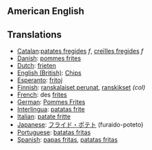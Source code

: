 ==American English==
==Translations==
*[[Catalan]]:[[patates fregides]] ''f'', [[creïlles fregides]] ''f''
*[[Danish]]: [[pommes frites]]
*[[Dutch]]: [[frieten]]
*[[English (British)]]: [[Chips]]
*[[Esperanto]]: [[fritoj]]
*[[Finnish]]: [[ranskalaiset perunat]], [[ranskikset]] ''(col)''
*[[French]]: des [[frites]]
*[[German]]: [[Pommes Frites]]
*[[Interlingua]]: [[patatas frite]]
*[[Italian]]: [[patate fritte]]
*[[Japanese]]: [[フライド・ポテト]] (furaido-poteto)
*[[Portuguese]]: [[batatas fritas]]
*[[Spanish]]: [[papas fritas]], [[patatas fritas]]
